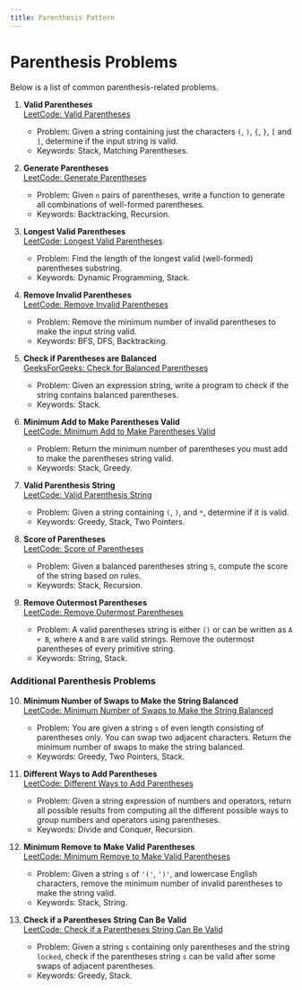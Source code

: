```yaml
---
title: Parenthesis Pattern
---
```


# Parenthesis Problems

Below is a list of common parenthesis-related problems.

1. **Valid Parentheses**  
   [LeetCode: Valid Parentheses](https://leetcode.com/problems/valid-parentheses/)

   - Problem: Given a string containing just the characters `(`, `)`, `{`, `}`, `[` and `]`, determine if the input string is valid.
   - Keywords: Stack, Matching Parentheses.

2. **Generate Parentheses**  
   [LeetCode: Generate Parentheses](https://leetcode.com/problems/generate-parentheses/)

   - Problem: Given `n` pairs of parentheses, write a function to generate all combinations of well-formed parentheses.
   - Keywords: Backtracking, Recursion.

3. **Longest Valid Parentheses**  
   [LeetCode: Longest Valid Parentheses](https://leetcode.com/problems/longest-valid-parentheses/)

   - Problem: Find the length of the longest valid (well-formed) parentheses substring.
   - Keywords: Dynamic Programming, Stack.

4. **Remove Invalid Parentheses**  
   [LeetCode: Remove Invalid Parentheses](https://leetcode.com/problems/remove-invalid-parentheses/)

   - Problem: Remove the minimum number of invalid parentheses to make the input string valid.
   - Keywords: BFS, DFS, Backtracking.

5. **Check if Parentheses are Balanced**  
   [GeeksForGeeks: Check for Balanced Parentheses](https://www.geeksforgeeks.org/check-for-balanced-parentheses-in-an-expression/)

   - Problem: Given an expression string, write a program to check if the string contains balanced parentheses.
   - Keywords: Stack.

6. **Minimum Add to Make Parentheses Valid**  
   [LeetCode: Minimum Add to Make Parentheses Valid](https://leetcode.com/problems/minimum-add-to-make-parentheses-valid/)

   - Problem: Return the minimum number of parentheses you must add to make the parentheses string valid.
   - Keywords: Stack, Greedy.

7. **Valid Parenthesis String**  
   [LeetCode: Valid Parenthesis String](https://leetcode.com/problems/valid-parenthesis-string/)

   - Problem: Given a string containing `(`, `)`, and `*`, determine if it is valid.
   - Keywords: Greedy, Stack, Two Pointers.

8. **Score of Parentheses**  
   [LeetCode: Score of Parentheses](https://leetcode.com/problems/score-of-parentheses/)

   - Problem: Given a balanced parentheses string `S`, compute the score of the string based on rules.
   - Keywords: Stack, Recursion.

9. **Remove Outermost Parentheses**  
   [LeetCode: Remove Outermost Parentheses](https://leetcode.com/problems/remove-outermost-parentheses/)

   - Problem: A valid parentheses string is either `()` or can be written as `A + B`, where `A` and `B` are valid strings. Remove the outermost parentheses of every primitive string.
   - Keywords: String, Stack.


### Additional Parenthesis Problems

10. **Minimum Number of Swaps to Make the String Balanced**  
    [LeetCode: Minimum Number of Swaps to Make the String Balanced](https://leetcode.com/problems/minimum-number-of-swaps-to-make-the-string-balanced/)

    - Problem: You are given a string `s` of even length consisting of parentheses only. You can swap two adjacent characters. Return the minimum number of swaps to make the string balanced.
    - Keywords: Greedy, Two Pointers, Stack.

11. **Different Ways to Add Parentheses**  
    [LeetCode: Different Ways to Add Parentheses](https://leetcode.com/problems/different-ways-to-add-parentheses/description/)

    - Problem: Given a string expression of numbers and operators, return all possible results from computing all the different possible ways to group numbers and operators using parentheses.
    - Keywords: Divide and Conquer, Recursion.

12. **Minimum Remove to Make Valid Parentheses**  
    [LeetCode: Minimum Remove to Make Valid Parentheses](https://leetcode.com/problems/minimum-remove-to-make-valid-parentheses/description/)

    - Problem: Given a string `s` of `'('`, `')'`, and lowercase English characters, remove the minimum number of invalid parentheses to make the string valid.
    - Keywords: Stack, String.

13. **Check if a Parentheses String Can Be Valid**  
    [LeetCode: Check if a Parentheses String Can Be Valid](https://leetcode.com/problems/check-if-a-parentheses-string-can-be-valid/description/)

    - Problem: Given a string `s` containing only parentheses and the string `locked`, check if the parentheses string `s` can be valid after some swaps of adjacent parentheses.
    - Keywords: Greedy, Stack.